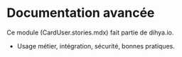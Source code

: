 # Documentation avancée
Ce module (CardUser.stories.mdx) fait partie de dihya.io.
- Usage métier, intégration, sécurité, bonnes pratiques.
